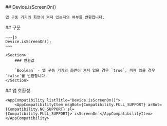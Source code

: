 
<Section>
    ## Device.isScreenOn()

    앱 구동 기기의 화면이 켜져 있는지의 여부를 반환합니다.
</Section>
<Section>
    ## 구문

    ~~~js
    Device.isScreenOn();
    ~~~

    <Section>
        ### 반환값

        `Boolean` - 앱 구동 기기의 화면이 켜져 있을 경우 `true`, 꺼져 있을 경우 `false`를 반환합니다.
    </Section>
</Section>
<Section>
    ## 앱 호환성

    <AppCompatibility listTitle="Device.isScreenOn()">
        <AppCompatibilityItem msgBot={Compatibility.FULL_SUPPORT} arBot={Compatibility.NO_SUPPORT} sl={Compatibility.FULL_SUPPORT}>`isScreenOn`</AppCompatibilityItem>
    </AppCompatibility>
</Section>